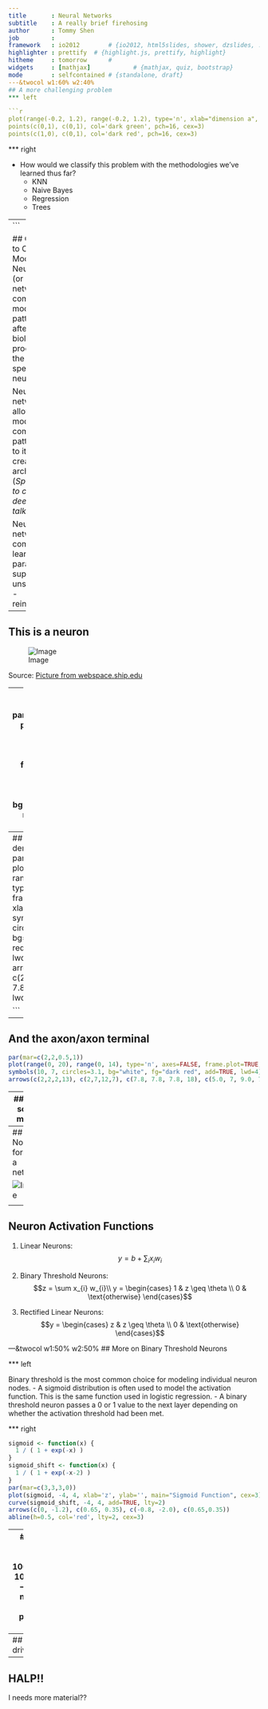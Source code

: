 ```yaml
---
title       : Neural Networks
subtitle    : A really brief firehosing
author      : Tommy Shen
job         : 
framework   : io2012        # {io2012, html5slides, shower, dzslides, ...}
highlighter : prettify  # {highlight.js, prettify, highlight}
hitheme     : tomorrow      # 
widgets     : [mathjax]            # {mathjax, quiz, bootstrap}
mode        : selfcontained # {standalone, draft}
---&twocol w1:60% w2:40%
## A more challenging problem
*** left

```r
plot(range(-0.2, 1.2), range(-0.2, 1.2), type='n', xlab="dimension a", ylab="dimension b")
points(c(0,1), c(0,1), col='dark green', pch=16, cex=3)
points(c(1,0), c(0,1), col='dark red', pch=16, cex=3)
```

*** right

- How would we classify this problem with the methodologies we've learned thus far?
  * KNN
  * Naive Bayes
  * Regression
  * Trees

--- 
```

## Gateway to Complex Modeling
Neural nets (or neural networks) are computational models patterened after the biological processes of the brain, specifically neurons.

Neural networks allow for the modeling of complex patterns due to its ability to create deep architectures. (*Spoiler: More to come in deep learning talk.*)

Neural networks come in many learning paradigms:
- supervised 
- unsupervised
- reinforcement

---

## This is a neuron
![Image](./images/neuron.gif)
  
<div class='source'>
  Source: <a href='webspace.ship.edu'>Picture from webspace.ship.edu</a>
</div>

---
## Modeling A Neuron
```r
par(mar=c(2,2,0.5,1))
plot(range(0, 20), range(0, 14), type='n', axes=FALSE, frame.plot=TRUE, xlab='', ylab='')
symbols(10, 7, circles=3.1, bg="white", fg="dark red", add=TRUE, lwd=4)

```
---
## Add some dendrites
```r
par(mar=c(2,2,0.5,1))
plot(range(0, 20), range(0, 14), type='n', axes=FALSE, frame.plot=TRUE, xlab='', ylab='')
symbols(10, 7, circles=3.1, bg="white", fg="dark red", add=TRUE, lwd=4)
arrows(c(2,2,2), c(2,7,12), c(7.8, 7.8, 7.8), c(5.0, 7, 9.0), lwd=3)

```

---
## And the axon/axon terminal

```r
par(mar=c(2,2,0.5,1))
plot(range(0, 20), range(0, 14), type='n', axes=FALSE, frame.plot=TRUE, xlab='', ylab='')
symbols(10, 7, circles=3.1, bg="white", fg="dark red", add=TRUE, lwd=4)
arrows(c(2,2,2,13), c(2,7,12,7), c(7.8, 7.8, 7.8, 18), c(5.0, 7, 9.0, 7), lwd=3)

```

---
## Add some math!

```r
par(mar=c(2,2,0.5,1))
plot(range(0, 20), range(0, 14), type='n', axes=FALSE, frame.plot=TRUE, xlab='', ylab='')
symbols(10, 7, circles=3.1, bg="white", fg="dark red", add=TRUE, lwd=4)
arrows(c(2,2,2,13, 10), c(2,7,12,7, 10.8), c(7.8, 7.8, 7.8, 18, 10), c(5.0, 7, 9.0, 7, 9.4), lwd=3)
text(c(1.6,1.6,1.6), c(2,7,12), labels=c(expression(x[3]), expression(x[2]), expression(x[1])), cex=2.5)
text(c(5,5,5, 15.2, 10),c(4,7.5,11, 7.5, 11.5), labels=c(expression(w[3]), expression(w[2]), expression(w[1]), "output (y)", expression(paste("Bias ", theta))), cex=2.5)
text(10,7, labels=expression(f(w[i]*x[i])), cex=2.8)
text(13, 3, labels=expression(paste('y = ', f(w[i]*x[i]) + theta)), cex=2.5)
```
---
## Nodes forming a network

![Image](./images/neural_network_1.png)
  
<div class='source'>
  Source: <a href='www.astroml.org'>Picture from www.astroml.org</a>
</div>

---
## Neuron Activation Functions
<style>
p {
  margin-top: 1.0em !important;
}
.MathJax_Display {
  margin: 0em 0em 1em !important;
}

.math span{
  font-size: 100% !important;
  color: #000000;
}

</style>
1. Linear Neurons: 
$$y = b + \sum_{i} x_{i} w_{i}$$

2. Binary Threshold Neurons: 
$$z = \sum x_{i} w_{i}\\
y =
\begin{cases}
    1   & z \geq \theta \\
    0              & \text{otherwise}
\end{cases}$$

3. Rectified Linear Neurons:
$$y =
\begin{cases}
    z   & z \geq \theta \\
    0              & \text{otherwise}
\end{cases}$$

---&twocol w1:50% w2:50%
## More on Binary Threshold Neurons

*** left

Binary threshold is the most common choice for modeling individual neuron nodes.
- A sigmoid distribution is often used to model the activation function.  This is the same function used in logistic regression.
- A binary threshold neuron passes a 0 or 1 value to the next layer depending on whether the activation threshold had been met.


*** right

```r
sigmoid <- function(x) {
  1 / ( 1 + exp(-x) )
}
sigmoid_shift <- function(x) {
  1 / ( 1 + exp(-x-2) )
}
par(mar=c(3,3,3,0))
plot(sigmoid, -4, 4, xlab='z', ylab='', main="Sigmoid Function", cex=3)
curve(sigmoid_shift, -4, 4, add=TRUE, lty=2)
arrows(c(0, -1.2), c(0.65, 0.35), c(-0.8, -2.0), c(0.65,0.35))
abline(h=0.5, col='red', lty=2, cex=3)

```

---
## Back to our XNOR problem
```r
library(neuralnet)
inputs <- data.frame(A=sample(c(0,1), 100,replace=TRUE),B=sample(c(0,1), 100, replace=TRUE))
inputs$XNOR <- ifelse(inputs$A == inputs$B, 1, 0)
net.xnor <- neuralnet(XNOR~A+B, data=inputs, hidden=2, rep=10)
par(mar=c(4,2,0,1))
plot(net.xnor, rep='best', cex=1.6)

```

---
## Show examples:
Auto learning of driving
Auto handwriting recognition

---

## HALP!!
I needs more material??


